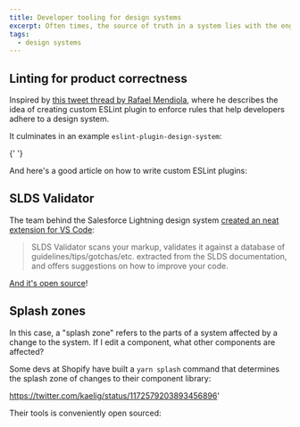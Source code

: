 ```yaml
---
title: Developer tooling for design systems
excerpt: Often times, the source of truth in a system lies with the engineers, not the designers. Making sure devs can maintain the system is essential.
tags:
  - design systems
---
```


## Linting for product correctness

Inspired by [this tweet thread by Rafael Mendiola](https://twitter.com/GroundControl/status/1176512381519912961), where he describes the idea of creating custom ESLint plugin to enforce rules that help developers adhere to a design system.

It culminates in an example `eslint-plugin-design-system`:

<Bookmark url='https://github.com/dslounge/eslint-plugin-design-system/' />{' '}

And here's a good article on how to write custom ESLint plugins:

<Bookmark url='https://flexport.engineering/writing-custom-lint-rules-for-your-picky-developers-67732afa1803' />

## SLDS Validator

The team behind the Salesforce Lightning design system [created an neat extension for VS Code](https://medium.com/salesforce-ux/slds-vs-code-win-403d7edd22ac):

> SLDS Validator scans your markup, validates it against a database of guidelines/tips/gotchas/etc. extracted from the SLDS documentation, and offers suggestions on how to improve your code.

[And it's open source](https://github.com/forcedotcom/salesforcedx-vscode-slds)!

## Splash zones

In this case, a "splash zone" refers to the parts of a system affected by a change to the system. If I edit a component, what other components are affected?

Some devs at Shopify have built a `yarn splash` command that determines the splash zone of changes to their component library:

https://twitter.com/kaelig/status/1172579203893456896'

Their tools is conveniently open sourced:

<Bookmark url='https://github.com/Shopify/polaris-react/tree/master/scripts/splash' />
